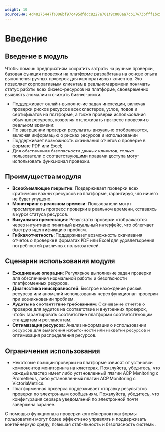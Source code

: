 ```yaml
---
weight: 10
sourceSHA: 4d40275447f6006bf97c495dfddc8227e701f9c000aa7cb17673bfff1bc5b926
---
```


# Введение

## Введение в модуль

Чтобы помочь предприятиям сократить затраты на ручные проверки, базовая функция проверки на платформе разработана на основе опыта выполнения ручных проверок для корпоративных клиентов. Это позволяет корпоративным клиентам в реальном времени понимать статус работы всех бизнес-ресурсов на платформе, своевременно выявлять аномалии и снижать бизнес-риски.

- Поддерживает онлайн-выполнение задач инспекции, включая проверки рисков ресурсов всех кластеров, узлов, подов и сертификатов на платформе, а также проверки использования обычных ресурсов, позволяя отслеживать прогресс проверки в реальном времени;
- По завершении проверки результаты визуально отображаются, включая информацию о рисках ресурсов и использовании;
- Поддерживает возможность скачивания отчетов о проверке в формате PDF или Excel;
- Для обеспечения безопасности данных клиентов, только пользователи с соответствующими правами доступа могут использовать функционал проверки.

## Преимущества модуля

- **Всеобъемлющее покрытие**: Поддерживает проверки всех критически важных ресурсов на платформе, гарантируя, что ничего не будет упущено.
- **Мониторинг в реальном времени**: Пользователи могут просматривать прогресс проверки в реальном времени, оставаясь в курсе статуса ресурсов.
- **Визуальная презентация**: Результаты проверки отображаются через интуитивно понятный визуальный интерфейс, что облегчает быструю идентификацию проблем.
- **Гибкая отчетность**: Поддерживает возможность скачивания отчетов о проверке в форматах PDF или Excel для удовлетворения потребностей различных пользователей.

## Сценарии использования модуля

- **Ежедневные операции**: Регулярное выполнение задач проверки для обеспечения нормальной работы и безопасности платформенных ресурсов.
- **Диагностика неисправностей**: Быстрое нахождение рисков ресурсов или аномалий использования через функционал проверки при возникновении проблем.
- **Аудиты на соответствие требованиям**: Скачивание отчетов о проверке для аудитов на соответствие и внутренних проверок, чтобы гарантировать соответствие платформы соответствующим стандартам и регламентам.
- **Оптимизация ресурсов**: Анализ информации о использовании ресурсов для выявления избыточности или нехватки ресурсов и оптимизация распределения ресурсов.

## Ограничения использования

- Некоторые позиции проверки на платформе зависят от установки компонентов мониторинга на кластерах. Пожалуйста, убедитесь, что каждый кластер имеет либо установленный плагин ACP Monitoring с Prometheus, либо установленный плагин ACP Monitoring с VictoriaMetrics.
- Платформенная проверка поддерживает отправку результатов проверки по электронным сообщениям. Пожалуйста, убедитесь, что конфигурация сервера уведомлений по электронной почте завершена заранее.

С помощью функционала проверки контейнерной платформы пользователи могут более эффективно управлять и поддерживать контейнерную среду, повышая стабильность и безопасность системы.
